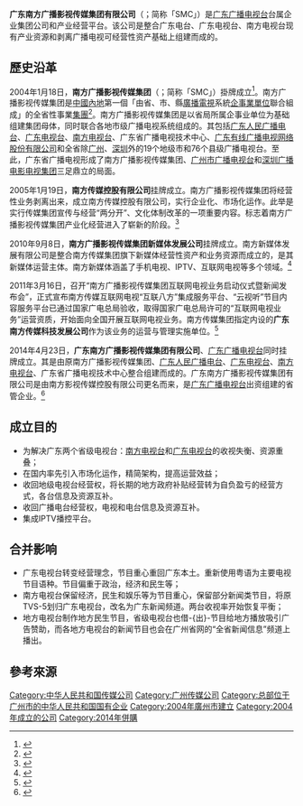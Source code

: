 {{Advert|time=2020-08-01T15:43:08+00:00}}{{Infobox Company 
| company_name     = 广东南方广播影视传媒集团有限公司
| company_name_en  = GuangDong Southern Media Corporation Limited
| company_logo     = File:Smcjpg.jpg
| company_type     = 国有企业
| foundation       = 2004年
| location         = {{PRC}}[[广东省|广东省]][[广州市|广州市]][[越秀區|越秀區]][[人民路_(广州)|人民北路]]
| key_people       = [[董事长|董事长]]：蔡伏青
| industry         = [[傳媒|傳媒]]
| products         = 
| slogan           = 律动的南方，奔腾的南方
| revenue          = 
| operating_income = 
| net_income       = 
| num_employees    = 
| parent           = 
| divisions        =
| subsid           = 广东南方新媒体股份有限公司
| homepage         = {{URL|https://web.archive.org/web/20100117193825/http://www.smc.gd.cn/|www.smc.gd.cn}}{{small|（歷史存檔）}}
| footnotes        = 
}}

'''广东南方广播影视传媒集团有限公司'''（{{lang-en|GuangDong Southern Media Corporation Limited}}；简称「SMC」）是[[广东广播电视台|广东广播电视台]]台属企业集团公司和产业经营平台。该公司是整合广东电台、广东电视台、南方电视台现有产业资源和剥离广播电视可经营性资产基础上组建而成的。

== 歷史沿革 ==
2004年1月18日，'''南方广播影视传媒集团'''（{{lang-en|Southern Media Corporation}}；简称「SMC」）掛牌成立<ref>{{cite news|author=李培|coauthors=徐婉玲|authorlink=|title=打破境外电视20年垄断 南方广播影视传媒集团成立三周年|url=http://www.southcn.com/news/gdnews/sd/200701190012.htm|work=[[南方日报|南方日报]]|date=2007-01-19|publisher=[[南方日报社|南方日报社]]|pages=|language=zh-hans|accessdate=2008年12月2日|archive-date=2012-01-07|archive-url=https://web.archive.org/web/20120107033827/http://www.southcn.com/news/gdnews/sd/200701190012.htm|dead-url=no}}</ref>。南方广播影视传媒集团是[[中國內地|中國內地]]第一個「由省、市、縣[[廣播|廣播]][[電視|電視]]系統[[企業|企]][[事業單位|事業單位]]聯合組成」的全省性事業[[集團|集團]]<ref>{{cite web|url=http://www.smc.gd.cn/smc3/smcje/index.shtml|title=集团概况|date=|publisher=南方广播影视传媒网|language=zh-hans|accessdate=2012年1月16日|deadurl=yes|archiveurl=https://web.archive.org/web/20120106191814/http://www.smc.gd.cn/smc3/smcje/index.shtml|archivedate=2012-01-06}}</ref>。南方广播影视传媒集团是以省局所属企事业单位为基础组建集团母体，同时联合各地市级广播电视系统组成的。其包括[[广东人民广播电台|广东人民广播电台]]、[[广东电视台|广东电视台]]、[[南方电视台_(中国大陆)|南方电视台]]、广东省广播电视技术中心、[[广东有线广播电视网络股份有限公司|广东有线广播电视网络股份有限公司]]和全省除[[广州|广州]]、[[深圳|深圳]]外的19个地级市和76个县级广播电视台。至此，广东省广播电视形成了南方广播影视传媒集团、[[广州市广播电视台|广州市广播电视台]]和[[深圳广播电影电视集团|深圳广播电影电视集团]]三足鼎立的局面。

2005年1月19日，'''南方传媒控股有限公司'''挂牌成立。南方广播影视传媒集团将经营性业务剥离出来，成立南方传媒控股有限公司，实行企业化、市场化运作。此举是实行传媒集团宣传与经营“两分开”、文化体制改革的一项重要内容。标志着南方广播影视传媒集团产业化经营进入了崭新的阶段。<ref>{{cite web|url=http://ent.sina.com.cn/2005-01-19/1435635237.html|title=南方广播影视传媒集团庆祝集团组建一周年|date=2005-01-19|publisher=南方网|access-date=2019-12-25|archive-date=2020-09-02|archive-url=https://web.archive.org/web/20200902233111/http://ent.sina.com.cn/2005-01-19/1435635237.html|dead-url=no}}</ref>

2010年9月8日，'''南方广播影视传媒集团新媒体发展公司'''挂牌成立。南方新媒体发展有限公司是整合南方传媒集团旗下新媒体经营性资产和业务资源而成立的，是其新媒体运营主体。南方新媒体涵盖了手机电视、IPTV、互联网电视等多个领域。<ref>{{cite web|url=http://news.sina.com.cn/m/news/roll/2010-09-08/165821064460.shtml|title=南方传媒集团成立新媒体发展公司 总裁解读战略|date=2010-09-18|publisher=新浪新闻|access-date=2019-12-25|archive-date=2020-09-02|archive-url=https://web.archive.org/web/20200902233103/http://news.sina.com.cn/m/news/roll/2010-09-08/165821064460.shtml|dead-url=no}}</ref>

2011年3月16日，召开“南方广播影视传媒集团互联网电视业务启动仪式暨新闻发布会”，正式宣布南方传媒互联网电视“互联八方”集成服务平台、“云视听”节目内容服务平台已通过国家广电总局验收，取得国家广电总局许可的“互联网电视业务”运营资质，开始面向全国开展互联网电视业务。南方传媒集团指定内设的'''广东南方传媒科技发展公司'''作为该业务的运营与管理实施单位。<ref>{{cite web|url=http://vic.sina.com.cn/news/27/2011/0317/30547.html|title=南方传媒互联网电视新闻发布会|date=2011-03-17|publisher=新浪资讯|access-date=2020-01-02|archive-date=2020-01-02|archive-url=https://web.archive.org/web/20200102091709/http://vic.sina.com.cn/news/27/2011/0317/30547.html|dead-url=no}}</ref>

2014年4月23日，'''广东南方广播影视传媒集团有限公司'''、[[广东广播电视台|广东广播电视台]]同时挂牌成立。其是由原南方广播影视传媒集团、[[广东人民广播电台|广东人民广播电台]]、[[广东电视台|广东电视台]]、[[南方电视台_(中国大陆)|南方电视台]]、广东省广播电视技术中心整合组建而成的。广东南方广播影视传媒集团有限公司是由南方影视传媒控股有限公司更名而来，是[[广东广播电视台|广东广播电视台]]出资组建的省管企业。<ref>{{cite web|url=http://www.rgd.com.cn/2013rgd/xw/btdt/346497.shtml|title=广东广播电视台挂牌成立|date=2014-04-23|publisher=广东电台|access-date=2019-12-25|archive-url=https://web.archive.org/web/20140820022430/http://www.rgd.com.cn/2013rgd/xw/btdt/346497.shtml|archive-date=2014-08-20|dead-url=yes}}</ref>

== 成立目的 ==

*为解决广东两个省级电视台：[[南方电视台_(中国大陆)|南方电视台]]和[[广东电视台|广东电视台]]的收视失衡、资源重叠；
*在国内率先引入市场化运作，精简架构，提高运营效益；
*收回地级电视台经营权，将长期的地方政府补贴经营转为自负盈亏的经营方式，各台信息及资源互补。
*收回广播电台经营权，电视和电台信息及资源互补。
*集成IPTV播控平台。

== 合并影响 ==

*广东电视台转变经营理念，节目重心重回广东本土。重新使用粤语为主要电视节目语种。节目偏重于政治，经济和民生等；
*南方电视台保留经济，民生和娱乐等为节目重心，保留部分新闻类节目，将原TVS-5划归广东电视台，改名为广东新闻频道。两台收视率开始恢复平衡；
*地方电视台制作地方民生节目，省级电视台也借-{出}-节目给地方播放吸引广告赞助，而各地方电视台的新闻节目也会在广州省网的“全省新闻信息”频道上播出。

== 參考來源 ==
{{reflist}}

{{广东广播电视台}}
{{中华人民共和国广播电视网络}}
[[Category:中华人民共和国传媒公司|Category:中华人民共和国传媒公司]]
[[Category:广州传媒公司|Category:广州传媒公司]]
[[Category:总部位于广州市的中华人民共和国国有企业|Category:总部位于广州市的中华人民共和国国有企业]]
[[Category:2004年廣州市建立|Category:2004年廣州市建立]]
[[Category:2004年成立的公司|Category:2004年成立的公司]]
[[Category:2014年併購|Category:2014年併購]]